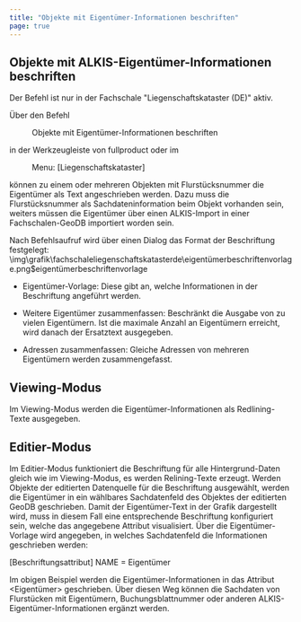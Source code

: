 ```yaml
---
title: "Objekte mit Eigentümer-Informationen beschriften"
page: true
---
```

## Objekte mit ALKIS-Eigent&#252;mer-Informationen beschriften

<Success>
Der Befehl ist nur in der Fachschale &quot;Liegenschaftskataster (DE)&quot; aktiv.
</Success>

&#220;ber den Befehl  <Menu>Objekte mit Eigentümer-Informationen beschriften</Menu>  in der Werkzeugleiste von  <Placeholder>fullproduct</Placeholder> oder im  <Menu> Menu: [Liegenschaftskataster] </Menu>  k&#246;nnen zu einem oder mehreren Objekten mit Flurst&#252;cksnummer die Eigent&#252;mer als Text angeschrieben werden.
Dazu muss die Flurst&#252;cksnummer als Sachdateninformation beim Objekt vorhanden sein, weiters m&#252;ssen die Eigent&#252;mer &#252;ber einen ALKIS-Import in einer Fachschalen-GeoDB importiert worden sein.

Nach Befehlsaufruf wird &#252;ber einen Dialog das Format der Beschriftung festgelegt:<Image>\img\grafik\fachschaleliegenschaftskatasterde\eigentümerbeschriftenvorlage.png$eigentümerbeschriftenvorlage</Image>


-  Eigent&#252;mer-Vorlage: Diese gibt an, welche Informationen in der Beschriftung angef&#252;hrt werden.

-  Weitere Eigent&#252;mer zusammenfassen: Beschr&#228;nkt die Ausgabe von zu vielen Eigent&#252;mern. Ist die maximale Anzahl an Eigent&#252;mern erreicht, wird danach der Ersatztext ausgegeben.

-  Adressen zusammenfassen: Gleiche Adressen von mehreren Eigent&#252;mern werden zusammengefasst.




## Viewing-Modus
Im Viewing-Modus werden die Eigent&#252;mer-Informationen als Redlining-Texte ausgegeben.

## Editier-Modus
Im Editier-Modus funktioniert die Beschriftung f&#252;r alle Hintergrund-Daten gleich wie im Viewing-Modus, es werden Relining-Texte erzeugt.
Werden Objekte der editierten Datenquelle f&#252;r die Beschriftung ausgew&#228;hlt, werden die Eigent&#252;mer in ein w&#228;hlbares Sachdatenfeld des Objektes der editierten GeoDB geschrieben. Damit der Eigent&#252;mer-Text in der Grafik dargestellt wird, muss in diesem Fall eine entsprechende Beschriftung konfiguriert sein, welche das angegebene Attribut visualisiert.
&#220;ber die Eigent&#252;mer-Vorlage wird angegeben, in welches Sachdatenfeld die Informationen geschrieben werden:

[Beschriftungsattribut]
NAME    = Eigent&#252;mer

Im obigen Beispiel werden die Eigent&#252;mer-Informationen in das Attribut &lt;Eigent&#252;mer&gt; geschrieben.
<Success>
&#220;ber diesen Weg k&#246;nnen die Sachdaten von Flurst&#252;cken mit Eigent&#252;mern, Buchungsblattnummer oder anderen ALKIS-Eigent&#252;mer-Informationen erg&#228;nzt werden.
</Success>

